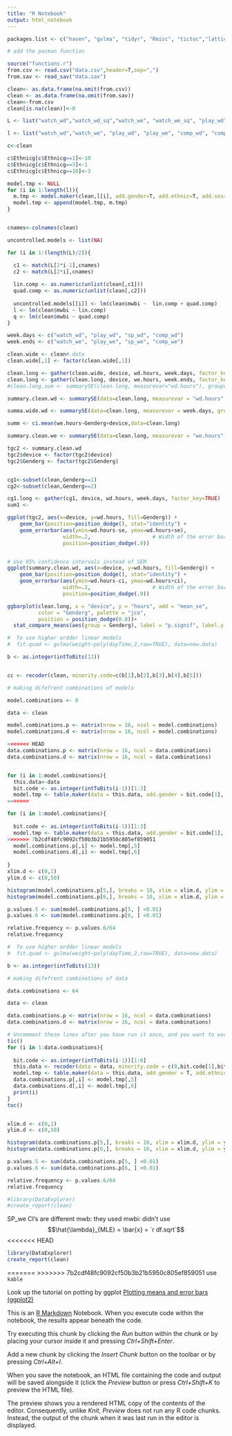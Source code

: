 ```yaml
---
title: "R Notebook"
output: html_notebook
---
```


```r

packages.list <- c("haven", "gvlma", "tidyr", "Rmisc", "tictoc","lattice")

# add the pacman function
```

``` r
source("functions.r")
from.csv <- read.csv("data.csv",header=T,sep=",")
from.sav <- read_sav("data.sav")

clean<- as.data.frame(na.omit(from.csv))
clean <- as.data.frame(na.omit(from.sav))
clean<-from.csv
clean[is.na(clean)]<-0

L <- list("watch_wd","watch_wd_sq","watch_we", "watch_we_sq", "play_wd", "play_wd_sq", "play_we", "play_we_sq", "comp_wd", "comp_wd_sq","comp_we", "comp_we_sq", "sp_wd", "sp_wd_sq", "sp_we", "sp_we_sq")

l <- list("watch_wd","watch_we", "play_wd", "play_we", "comp_wd", "comp_we", "sp_wd", "sp_we")

c<-clean

c$Ethnicg[c$Ethnicg==1]<-10
c$Ethnicg[c$Ethnicg==3]<-1
c$Ethnicg[c$Ethnicg==10]<-3

model.tmp <- NULL
for (i in 1:length(l)){
  m.tmp <- model.maker(clean,l[i], add.gender=T, add.ethnic=T, add.ses=T, agg.vars = T)
  model.tmp <- append(model.tmp, m.tmp)
}


cnames<-colnames(clean)

uncontrolled.models <- list(NA)

for (i in 1:(length(L)/2)){

  c1 <- match(L[2*i-1],cnames)
  c2 <- match(L[2*i],cnames)
  
  lin.comp <- as.numeric(unlist(clean[,c1]))
  quad.comp <- as.numeric(unlist(clean[,c2]))
  
  uncontrolled.models[[i]] <- lm(clean$mwbi ~  lin.comp + quad.comp)
  l <- lm(clean$mwbi ~ lin.comp)
  q <- lm(clean$mwbi ~ quad.comp)
}


```

```r

week.days <- c("watch_wd", "play_wd", "sp_wd", "comp_wd")
week.ends <- c("watch_we", "play_we", "sp_we", "comp_we")

clean.wide <- clean#.data
clean.wide[,1] <- factor(clean.wide[,1])

clean.long <- gather(clean.wide, device, wd.hours, week.days, factor_key=TRUE)
clean.long <- gather(clean.long, device, we.hours, week.ends, factor_key=TRUE)
#clean.long.sum <- summarySE(clean.long, measurevar="wd.hours"), groupvars=c("supp","dose"))

summary.clean.wd <- summarySE(data=clean.long, measurevar = "wd.hours", groupvars = c("device","Genderg"))

summa.wide.wd <- summarySE(data=clean.long, measurevar = week.days, groupvars = "Genderg")

summ <- ci.mean(we.hours~Genderg+device,data=clean.long)

summary.clean.we <- summarySE(data=clean.long, measurevar = "we.hours", groupvars = c("device","Genderg"))

tgc2 <- summary.clean.wd
tgc2$device <- factor(tgc2$device)
tgc2$Genderg <- factor(tgc2$Genderg)


cg1<-subset(clean,Genderg==1)
cg2<-subset(clean,Genderg==2)

cg1.long <- gather(cg1, device, wd.hours, week.days, factor_key=TRUE)
sum1 <- 

ggplot(tgc2, aes(x=device, y=wd.hours, fill=Genderg)) + 
    geom_bar(position=position_dodge(), stat="identity") +
    geom_errorbar(aes(ymin=wd.hours-se, ymax=wd.hours+se),
                  width=.2,                    # Width of the error bars
                  position=position_dodge(.9))


# Use 95% confidence intervals instead of SEM
ggplot(summary.clean.wd, aes(x=device, y=wd.hours, fill=Genderg)) + 
    geom_bar(position=position_dodge(), stat="identity") +
    geom_errorbar(aes(ymin=wd.hours-ci, ymax=wd.hours+ci),
                  width=.2,                    # Width of the error bars
                  position=position_dodge(.9))


```

```r

ggbarplot(clean.long, x = "device", y = "hours", add = "mean_se",
          color = "Genderg", palette = "jco", 
          position = position_dodge(0.8))+
  stat_compare_means(aes(group = Genderg), label = "p.signif", label.y = 29)

```



``` r

#  To use higher ordder linear models
#  fit.quad <- gvlma(weight~poly(dayTime,2,raw=TRUE), data=new.data)

b <- as.integer(intToBits(13))


cc <- recoder(clean, minority.code=c(b[1],b[2],b[3],b[4],b[5]))

# making difefrent combinations of models

model.combinations <- 8

data <- clean

model.combinations.p <- matrix(nrow = 16, ncol = model.combinations)
model.combinations.d <- matrix(nrow = 16, ncol = model.combinations)

<<<<<<< HEAD
data.combinations.p <- matrix(nrow = 16, ncol = data.combinations)
data.combinations.d <- matrix(nrow = 16, ncol = data.combinations)


for (i in 1:model.combinations){
  this.data<-data
  bit.code <- as.integer(intToBits(i-1))[1:3]
  model.tmp <- table.maker(data = this.data, add.gender = bit.code[1], add.ethnic = bit.code[2], add.ses = bit.code[3], digits = 5)
=======

for (i in 1:model.combinations){
  
  bit.code <- as.integer(intToBits(i-1))[1:3]
  model.tmp <- table.maker(data = this.data, add.gender = bit.code[1], add.ethnic = bit.code[2], add.ses = bit.code[3], digits = 9)
>>>>>>> 7b2cdf48fc9092cf50b3b21b5950c805ef859051
  model.combinations.p[,i] <- model.tmp[,5]
  model.combinations.d[,i] <- model.tmp[,6]
  
}
xlim.d <- c(0,1)
ylim.d <- c(0,50)

histogram(model.combinations.p[5,], breaks = 10, xlim = xlim.d, ylim = ylim.d)
histogram(model.combinations.p[6,], breaks = 10, xlim = xlim.d, ylim = ylim.d)

p.values.5 <- sum(model.combinations.p[5, ] <0.01)
p.values.6 <- sum(model.combinations.p[6, ] <0.01)

relative.frequency <- p.values.6/64
relative.frequency

```


```r
#  To use higher ordder linear models
#  fit.quad <- gvlma(weight~poly(dayTime,2,raw=TRUE), data=new.data)

b <- as.integer(intToBits(13))

# making difefrent combinations of data

data.combinations <- 64

data <- clean

data.combinations.p <- matrix(nrow = 16, ncol = data.combinations)
data.combinations.d <- matrix(nrow = 16, ncol = data.combinations)

# Uncomment these lines after you have run it once, and you want to work on the code, otherwise you'll have to wait a while
tic()
for (i in 1:data.combinations){
  
  bit.code <- as.integer(intToBits(i-1))[1:6]
  this.data <- recoder(data = data, minority.code = c(0,bit.code[1],bit.code[2],bit.code[3], bit.code[4]), depr.code = c(0,bit.code[5],bit.code[6]))
  model.tmp <- table.maker(data = this.data, add.gender = T, add.ethnic = T, add.ses = T, digits = 5)
  data.combinations.p[,i] <- model.tmp[,5]
  data.combinations.d[,i] <- model.tmp[,6]
  print(i)
}
toc()


xlim.d <- c(0,1)
ylim.d <- c(0,50)

histogram(data.combinations.p[5,], breaks = 10, xlim = xlim.d, ylim = ylim.d)
histogram(data.combinations.p[6,], breaks = 10, xlim = xlim.d, ylim = ylim.d)

p.values.5 <- sum(data.combinations.p[5, ] <0.01)
p.values.6 <- sum(data.combinations.p[6, ] <0.01)

relative.frequency <- p.values.6/64
relative.frequency

#library(DataExplorer)
#create_report(clean)

```

SP_we CI's are different
mwb: they used
mwbi: didn't use
$$\hat{\lambda}_{MLE} = \bar{x} = `r df.sqrt`$$
<<<<<<< HEAD

```r
library(DataExplorer)
create_report(clean)
```

=======
>>>>>>> 7b2cdf48fc9092cf50b3b21b5950c805ef859051
use `kable`

Look up the tutorial on potting by ggplot [Plotting means and error bars (ggplot2)](http://www.cookbook-r.com/Graphs/Plotting_means_and_error_bars_(ggplot2))

This is an [R Markdown](http://rmarkdown.rstudio.com) Notebook. When you execute code within the notebook, the results appear beneath the code. 

Try executing this chunk by clicking the *Run* button within the chunk or by placing your cursor inside it and pressing *Ctrl+Shift+Enter*. 


Add a new chunk by clicking the *Insert Chunk* button on the toolbar or by pressing *Ctrl+Alt+I*.

When you save the notebook, an HTML file containing the code and output will be saved alongside it (click the *Preview* button or press *Ctrl+Shift+K* to preview the HTML file).

The preview shows you a rendered HTML copy of the contents of the editor. Consequently, unlike *Knit*, *Preview* does not run any R code chunks. Instead, the output of the chunk when it was last run in the editor is displayed.
